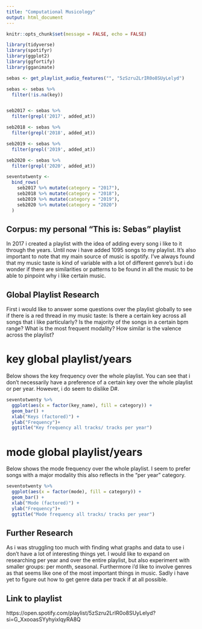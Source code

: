 ```yaml
---
title: "Computational Musicology"
output: html_document
---
```


```r
knitr::opts_chunk$set(message = FALSE, echo = FALSE)
```

```r
library(tidyverse)
library(spotifyr)
library(ggplot2)
library(ggfortify)
library(gganimate)
```

```r
sebas <- get_playlist_audio_features("", "5zSzru2LrIR0o8SUyLelyd")
```
```r
sebas <- sebas %>%
  filter(!is.na(key))


seb2017 <- sebas %>%
  filter(grepl('2017', added_at))

seb2018 <- sebas %>%
  filter(grepl('2018', added_at))

seb2019 <- sebas %>%
  filter(grepl('2019', added_at))

seb2020 <- sebas %>%
  filter(grepl('2020', added_at))

```

```r
seventotwenty <-
  bind_rows(
    seb2017 %>% mutate(category = "2017"),
    seb2018 %>% mutate(category = "2018"),
    seb2019 %>% mutate(category = "2019"),
    seb2020 %>% mutate(category = "2020")
  )
```




## Corpus: my personal "This is: Sebas" playlist

In 2017 i created a playlist with the idea of adding every song i like to it through the years. Until now i have added 1095 songs to my playlist. It's also important to note that my main source of music is spotify. I've always found that my music taste is kind of variable with a lot of different genre's but i do wonder if there are similarities or patterns to be found in all the music to be able to pinpoint why i like certain music.


## Global Playlist Research
First i would like to answer some questions over the playlist globally to see if there is a red thread in my music taste: 
Is there a certain key across all songs that i like particularly?
Is the majority of the songs in a certain bpm range? 
What is the most frequent modality?
How similar is the valence across the playlist?

# key global playlist/years
Below shows the key frequency over the whole playlist. You can see that i don't necessarily have a preference of a certain key over the whole playlist or per year. However, i do seem to dislike D#.
```r
seventotwenty %>%
  ggplot(aes(x = factor(key_name), fill = category)) +
  geom_bar() +
  xlab("Keys (factored)") +
  ylab("Frequency")+
  ggtitle("Key frequency all tracks/ tracks per year")
```

# mode global playlist/years
Below shows the mode frequency over the whole playlist. I seem to prefer songs with a major modality this also reflects in the "per year" category.
```r
seventotwenty %>%
  ggplot(aes(x = factor(mode), fill = category)) +
  geom_bar() +
  xlab("Mode (factored)") +
  ylab("Frequency")+
  ggtitle("Mode frequency all tracks/ tracks per year")
```


## Further Research
As i was struggling too much with finding what graphs and data to use i don't have a lot of interesting things yet.
I would like to expand on researching per year and over the entire playlist, but also experiment with smaller groups: per month, seasonal.
Furthermore i'd like to involve genres as that seems like one of the most important things in music. Sadly i have yet to figure out how to get genre data per track if at all possible. 


## Link to playlist
https://open.spotify.com/playlist/5zSzru2LrIR0o8SUyLelyd?si=G_XxooasSYyhyixlqyRA8Q
